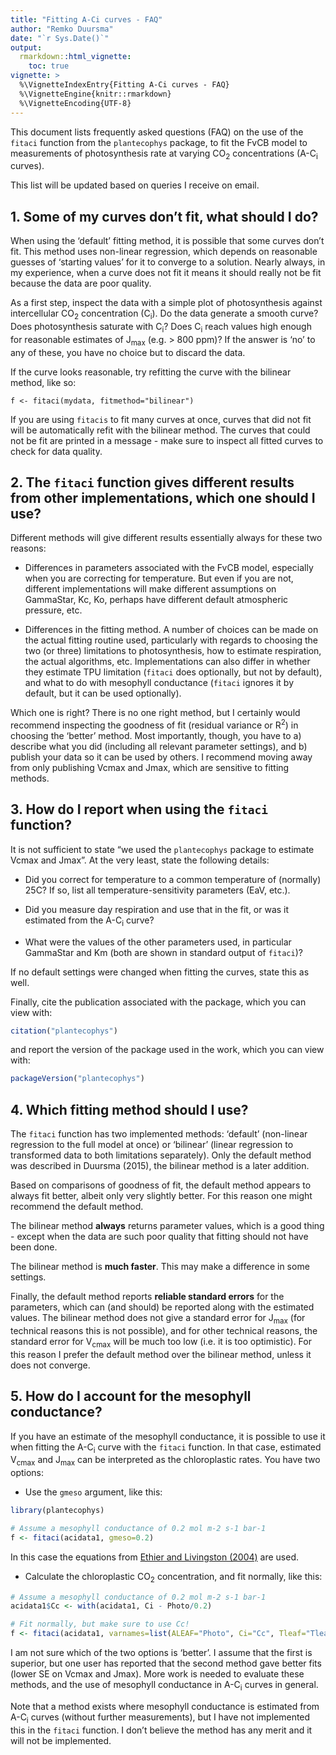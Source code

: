 ```yaml
---
title: "Fitting A-Ci curves - FAQ"
author: "Remko Duursma"
date: "`r Sys.Date()`"
output: 
  rmarkdown::html_vignette:
    toc: true
vignette: >
  %\VignetteIndexEntry{Fitting A-Ci curves - FAQ}
  %\VignetteEngine{knitr::rmarkdown}
  %\VignetteEncoding{UTF-8}
---
```



This document lists frequently asked questions (FAQ) on the use of the `fitaci` function from the `plantecophys` package, to fit the FvCB model to measurements of photosynthesis rate at varying CO~2~ concentrations (A-C~i~ curves).

This list will be updated based on queries I receive on email. 


## 1. Some of my curves don't fit, what should I do?

When using the 'default' fitting method, it is possible that some curves don't fit. This method uses non-linear regression, which depends on reasonable guesses of 'starting values' for it to converge to a solution. Nearly always, in my experience, when a curve does not fit it means it should really not be fit because the data are poor quality.

As a first step, inspect the data with a simple plot of photosynthesis against intercellular CO~2~ concentration (C~i~). Do the data generate a smooth curve? Does photosynthesis saturate with C~i~? Does C~i~ reach values high enough for reasonable estimates of J~max~ (e.g. > 800 ppm)? If the answer is 'no' to any of these, you have no choice but to discard the data.

If the curve looks reasonable, try refitting the curve with the bilinear method, like so:

```
f <- fitaci(mydata, fitmethod="bilinear")
```

If you are using `fitacis` to fit many curves at once, curves that did not fit will be automatically refit with the bilinear method. The curves that could not be fit are printed in a message - make sure to inspect all fitted curves to check for data quality.  


## 2. The `fitaci` function gives different results from other implementations, which one should I use?

Different methods will give different results essentially always for these two reasons:

- Differences in parameters associated with the FvCB model, especially when you are correcting for temperature. But even if you are not, different implementations will make different assumptions on GammaStar, Kc, Ko, perhaps have different default atmospheric pressure, etc.

- Differences in the fitting method. A number of choices can be made on the actual fitting routine used, particularly with regards to choosing the two (or three) limitations to photosynthesis, how to estimate respiration, the actual algorithms, etc. Implementations can also differ in whether they estimate TPU limitation (`fitaci` does optionally, but not by default), and what to do with mesophyll conductance (`fitaci` ignores it by default, but it can be used optionally).


Which one is right? There is no one right method, but I certainly would recommend inspecting the goodness of fit (residual variance or R^2^) in choosing the 'better' method. Most importantly, though, you have to a) describe what you did (including all relevant parameter settings), and b) publish your data so it can be used by others. I recommend moving away from only publishing Vcmax and Jmax, which are sensitive to fitting methods.


## 3. How do I report when using the `fitaci` function?

It is not sufficient to state "we used the `plantecophys` package to estimate Vcmax and Jmax". At the very least, state the following details:

- Did you correct for temperature to a common temperature of (normally) 25C? If so, list all temperature-sensitivity parameters (EaV, etc.).

- Did you measure day respiration and use that in the fit, or was it estimated from the A-C~i~ curve?

- What were the values of the other parameters used, in particular GammaStar and Km (both are shown in standard output of `fitaci`)?

If no default settings were changed when fitting the curves, state this as well.

Finally, cite the publication associated with the package, which you can view with:

```r
citation("plantecophys")
```

and report the version of the package used in the work, which you can view with:

```r
packageVersion("plantecophys")
```


## 4. Which fitting method should I use?


The `fitaci` function has two implemented methods: 'default' (non-linear regression to the full model at once) or 'bilinear' (linear regression to transformed data to both limitations separately). Only the default method was described in Duursma (2015), the bilinear method is a later addition.

Based on comparisons of goodness of fit, the default method appears to always fit better, albeit only very slightly better. For this reason one might recommend the default method.

The bilinear method **always** returns parameter values, which is a good thing - except when the data are such poor quality that fitting should not have been done. 

The bilinear method is **much faster**. This may make a difference in some settings.

Finally, the default method reports **reliable standard errors** for the parameters, which can (and should) be reported along with the estimated values. The bilinear method does not give a standard error for J~max~ (for technical reasons this is not possible), and for other technical reasons, the standard error for V~cmax~ will be much too low (i.e. it is too optimistic). For this reason I prefer the default method over the bilinear method, unless it does not converge.

## 5. How do I account for the mesophyll conductance?

If you have an estimate of the mesophyll conductance, it is possible to use it when fitting the A-C~i~ curve with the `fitaci` function. In that case, estimated V~cmax~ and J~max~ can be interpreted as the chloroplastic rates. You have two options:

- Use the `gmeso` argument, like this:

```r
library(plantecophys)

# Assume a mesophyll conductance of 0.2 mol m-2 s-1 bar-1
f <- fitaci(acidata1, gmeso=0.2)
```

In this case the equations from [Ethier and Livingston (2004)](https://onlinelibrary.wiley.com/doi/full/10.1111/j.1365-3040.2004.01140.x) are used.

- Calculate the chloroplastic CO~2~ concentration, and fit normally, like this:

```r
# Assume a mesophyll conductance of 0.2 mol m-2 s-1 bar-1
acidata1$Cc <- with(acidata1, Ci - Photo/0.2)

# Fit normally, but make sure to use Cc!
f <- fitaci(acidata1, varnames=list(ALEAF="Photo", Ci="Cc", Tleaf="Tleaf", PPFD="PARi"))
```


I am not sure which of the two options is 'better'. I assume that the first is superior, but one user has reported that the second method gave better fits (lower SE on Vcmax and Jmax). More work is needed to evaluate these methods, and the use of mesophyll conductance in A-C~i~ curves in general.

Note that a method exists where mesophyll conductance is estimated from A-C~i~ curves (without further measurements), but I have not implemented this in the `fitaci` function. I don't believe the method has any merit and it will not be implemented.










